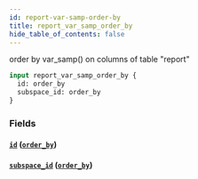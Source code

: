 ```yaml
---
id: report-var-samp-order-by
title: report_var_samp_order_by
hide_table_of_contents: false
---
```



order by var_samp() on columns of table "report"

```graphql
input report_var_samp_order_by {
  id: order_by
  subspace_id: order_by
}
```


### Fields

#### [`id`](#) ([`order_by`](../enums/order-by))




#### [`subspace_id`](#) ([`order_by`](../enums/order-by))






